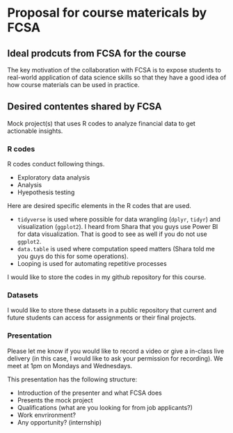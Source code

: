 
# Proposal for course matericals by FCSA 

## Ideal prodcuts from FCSA for the course

The key motivation of the collaboration with FCSA is to expose students to real-world application of data science skills so that they have a good idea of how course materials can be used in practice. 

## Desired contentes shared by FCSA

Mock project(s) that uses R codes to analyze financial data to get actionable insights.

### R codes 

R codes conduct following things.

+ Exploratory data analysis
+ Analysis
+ Hyepothesis testing

Here are desired specific elements in the R codes that are used. 

+ `tidyverse` is used where possible for data wrangling (`dplyr`, `tidyr`) and visualization (`ggplot2`). I heard from Shara that you guys use Power BI for data visualization. That is good to see as well if you do not use `ggplot2`.
+ `data.table` is used where computation speed matters (Shara told me you guys do this for some operations).
+ Looping is used for automating repetitive processes

I would like to store the codes in my github repository for this course.

### Datasets 

I would like to store these datasets in a public repository that current and future students can access for assignments or their final projects. 

### Presentation

Please let me know if you would like to record a video or give a in-class live delivery (in this case, I would like to ask your permission for recording). We meet at 1pm on Mondays and Wednesdays.

This presentation has the following structure:

+ Introduction of the presenter and what FCSA does
+ Presents the mock project
+ Qualifications (what are you looking for from job applicants?)
+ Work envrironment?
+ Any opportunity? (internship)

